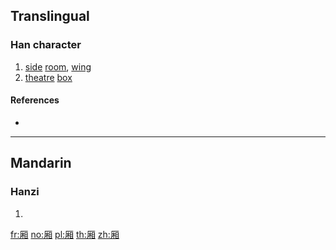 {{also|廂}}
==Translingual==

===Han character===
{{Han char|rn=27|rad=厂|as=09|sn=11|four=|canj=MDBU|ids=⿸厂相}}

# [[side]] [[room]], [[wing]]
# [[theatre]] [[box]]

====References====
* {{Han ref|kx=0162.191|hdz=10075.090|uh=53A2|ud=21410}}

----

==Mandarin==

===Hanzi===
{{cmn-hanzi|tra=廂|pin=[[xiāng]] ([[xiang1]])|wg=hsiang<sup>1</sup>}}

# {{defn|lang=cmn|sort=厂09}}

[[fr:厢]]
[[no:厢]]
[[pl:厢]]
[[th:厢]]
[[zh:厢]]